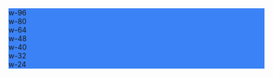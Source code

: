<div class="flex justify-center">
  <div class="space-y-4 font-mono font-bold text-xs text-center text-white">
    <div class="px-4 py-2 bg-blue-500 rounded-lg shadow-lg w-96 hidden sm:block">
      w-96
    </div>
    <div class="px-4 py-2 bg-blue-500 rounded-lg shadow-lg w-80 hidden sm:block">
      w-80
    </div>
    <div class="px-4 py-2 bg-blue-500 rounded-lg shadow-lg w-64 hidden sm:block">
      w-64
    </div>
    <div class="px-4 py-2 bg-blue-500 rounded-lg shadow-lg w-48">w-48</div>
    <div class="px-4 py-2 bg-blue-500 rounded-lg shadow-lg w-40">w-40</div>
    <div class="px-4 py-2 bg-blue-500 rounded-lg shadow-lg w-32">w-32</div>
    <div class="px-4 py-2 bg-blue-500 rounded-lg shadow-lg w-24">w-24</div>
  </div>
</div>

<style>
  {`
  .flex{
    display: flex;
  }
  }

  .bg-blue-500{
    --tw-bg-opacity: 1;
    background-color: rgba(59, 130, 246, var(--tw-bg-opacity));
  }
  `}
</style>
